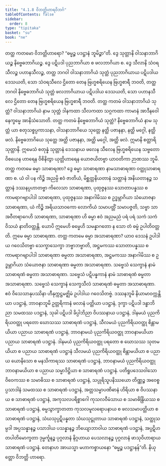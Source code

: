 ```yaml
---
title: "4.1.8 ဝိဘတ္တိဟာရဝိဘင်္ဂ"
tableOfContents: false
sidebar:
  order: 8
type: "tipitaka"
basket: "su"
book: "ne"
---
```



<DynamicBreadcrumb />

<Division number="33" book="ne" e="ch" v="27" p="42">

<Paragraph number="265" book="ne">
တတ္ထ ကတမော ဝိဘတ္တိဟာရော? “ဓမ္မဉ္စ ပဒဋ္ဌာနံ ဘူမိဉ္စာ”တိ.
</Paragraph>

<Paragraph number="266" book="ne">
ဒွေ သုတ္တာနိ ဝါသနာဘာဂိယဉ္စ နိဗ္ဗေဓဘာဂိယဉ္စ. ဒွေ ပဋိပဒါ ပုညဘာဂိယာ စ ဖလဘာဂိယာ စ. ဒွေ သီလာနိ သံဝရသီလဉ္စ ပဟာနသီလဉ္စ, တတ္ထ ဘဂဝါ ဝါသနာဘာဂိယံ သုတ္တံ ပုညဘာဂိယာယ ပဋိပဒါယ ဒေသယတိ, သော သံဝရသီလေ ဌိတော တေန ဗြဟ္မစရိယေန ဗြဟ္မစာရီ ဘဝတိ, တတ္ထ ဘဂဝါ နိဗ္ဗေဓဘာဂိယံ သုတ္တံ ဖလဘာဂိယာယ ပဋိပဒါယ ဒေသယတိ, သော ပဟာနသီလေ ဌိတော တေန ဗြဟ္မစရိယေန ဗြဟ္မစာရီ ဘဝတိ.
</Paragraph>

<Paragraph number="267" book="ne">
တတ္ထ ကတမံ ဝါသနာဘာဂိယံ သုတ္တံ? ဝါသနာဘာဂိယံ နာမ သုတ္တံ ဒါနကထာ သီလကထာ သဂ္ဂကထာ ကာမာနံ အာဒီနဝေါ နေက္ခမ္မေ အာနိသံသောတိ.
</Paragraph>

<Paragraph number="268" book="ne">
တတ္ထ ကတမံ နိဗ္ဗေဓဘာဂိယံ သုတ္တံ? နိဗ္ဗေဓဘာဂိယံ နာမ သုတ္တံ ယာ စတုသစ္စပ္ပကာသနာ, ဝါသနာဘာဂိယေ သုတ္တေ နတ္ထိ ပဇာနနာ, နတ္ထိ မဂ္ဂေါ, နတ္ထိ ဖလံ. နိဗ္ဗေဓဘာဂိယေ သုတ္တေ အတ္ထိ ပဇာနနာ, အတ္ထိ မဂ္ဂေါ, အတ္ထိ ဖလံ. ဣမာနိ စတ္တာရိ သုတ္တာနိ. ဣမေသံ စတုန္နံ သုတ္တာနံ ဒေသနာယ ဖလေန သီလေန ဗြဟ္မစရိယေန သဗ္ဗတော ဝိစယေန ဟာရေန ဝိစိနိတွာ ယုတ္တိဟာရေန ယောဇယိတဗ္ဗာ ယာဝတိကာ ဉာဏဿ ဘူမိ.
</Paragraph>

</Division>
<Division number="34" book="ne" e="ch" v="27" p="42">

<Paragraph number="269" book="ne">
တတ္ထ ကတမေ ဓမ္မာ သာဓာရဏာ? ဒွေ ဓမ္မာ သာဓာရဏာ နာမသာဓာရဏာ ဝတ္ထုသာဓာရဏာ စ. ယံ ဝါ ပန ကိဉ္စိ အညမ္ပိ ဧဝံ ဇာတိယံ, မိစ္ဆတ္တနိယတာနံ သတ္တာနံ အနိယတာနဉ္စ သတ္တာနံ ဒဿနပ္ပဟာတဗ္ဗာ ကိလေသာ သာဓာရဏာ, ပုထုဇ္ဇနဿ သောတာပန္နဿ စ ကာမရာဂဗျာပါဒါ သာဓာရဏာ, ပုထုဇ္ဇနဿ အနာဂါမိဿ စ ဥဒ္ဓမ္ဘာဂိယာ သံယောဇနာ သာဓာရဏာ, ယံ ကိဉ္စိ အရိယသာဝကော လောကိယံ သမာပတ္တိံ သမာပဇ္ဇတိ, သဗ္ဗာ သာ အဝီတရာဂေဟိ သာဓာရဏာ, သာဓာရဏာ ဟိ ဓမ္မာ ဧဝံ အညမညံ ပရံ ပရံ သကံ သကံ ဝိသယံ နာတိဝတ္တန္တိ. ယောပိ ဣမေဟိ ဓမ္မေဟိ သမန္နာဂတော န သော တံ ဓမ္မံ ဥပါတိဝတ္တတိ. ဣမေ ဓမ္မာ သာဓာရဏာ.
</Paragraph>

<Paragraph number="270" book="ne">
တတ္ထ ကတမေ ဓမ္မာ အသာဓာရဏာ? ယာဝ ဒေသနံ ဥပါဒါယ ဂဝေသိတဗ္ဗာ သေက္ခာသေက္ခာ ဘဗ္ဗာဘဗ္ဗာတိ, အဋ္ဌမကဿ သောတာပန္နဿ စ ကာမရာဂဗျာပါဒါ သာဓာရဏာ ဓမ္မတာ အသာဓာရဏာ, အဋ္ဌမကဿ အနာဂါမိဿ စ ဥဒ္ဓမ္ဘာဂိယာ သံယောဇနာ သာဓာရဏာ ဓမ္မတာ အသာဓာရဏာ. သဗ္ဗေသံ သေက္ခာနံ နာမံ သာဓာရဏံ ဓမ္မတာ အသာဓာရဏာ. သဗ္ဗေသံ ပဋိပန္နကာနံ နာမံ သာဓာရဏံ ဓမ္မတာ အသာဓာရဏာ. သဗ္ဗေသံ သေက္ခာနံ သေက္ခသီလံ သာဓာရဏံ ဓမ္မတာ အသာဓာရဏာ. ဧဝံ ဝိသေသာနုပဿိနာ ဟီနုက္ကဋ္ဌမဇ္ဈိမံ ဥပါဒါယ ဂဝေသိတဗ္ဗံ.
</Paragraph>

<Paragraph number="271" book="ne">
ဒဿနဘူမိ နိယာမာဝက္ကန္တိယာ ပဒဋ္ဌာနံ, ဘာဝနာဘူမိ ဥတ္တရိကာနံ ဖလာနံ ပတ္တိယာ ပဒဋ္ဌာနံ, ဒုက္ခာ ပဋိပဒါ ဒန္ဓာဘိညာ သမထဿ ပဒဋ္ဌာနံ, သုခါ ပဋိပဒါ ခိပ္ပါဘိညာ ဝိပဿနာယ ပဒဋ္ဌာနံ, ဒါနမယံ ပုညကိရိယဝတ္ထု ပရတော ဃောသဿ သာဓာရဏံ ပဒဋ္ဌာနံ, သီလမယံ ပုညကိရိယဝတ္ထု စိန္တာမယိယာ ပညာယ သာဓာရဏံ ပဒဋ္ဌာနံ, ဘာဝနာမယံ ပုညကိရိယဝတ္ထု ဘာဝနာမယိယာ ပညာယ သာဓာရဏံ ပဒဋ္ဌာနံ. ဒါနမယံ ပုညကိရိယဝတ္ထု ပရတော စ ဃောသဿ သုတမယိယာ စ ပညာယ သာဓာရဏံ ပဒဋ္ဌာနံ သီလမယံ ပုညကိရိယဝတ္ထု စိန္တာမယိယာ စ ပညာယ ယောနိသော စ မနသိကာရဿ သာဓာရဏံ ပဒဋ္ဌာနံ, ဘာဝနာမယံ ပုညကိရိယဝတ္ထု ဘာဝနာမယိယာ စ ပညာယ သမ္မာဒိဋ္ဌိယာ စ သာဓာရဏံ ပဒဋ္ဌာနံ. ပတိရူပဒေသဝါသော ဝိဝေကဿ စ သမာဓိဿ စ သာဓာရဏံ ပဒဋ္ဌာနံ, သပ္ပုရိသူပနိဿယော တိဏ္ဏဉ္စ အဝေစ္စပ္ပသာဒါနံ သမထဿ စ သာဓာရဏံ ပဒဋ္ဌာနံ, အတ္တသမ္မာပဏိဓာနံ ဟိရိယာ စ ဝိပဿနာယ စ သာဓာရဏံ ပဒဋ္ဌာနံ, အကုသလပရိစ္စာဂေါ ကုသလဝီမံသာယ စ သမာဓိန္ဒြိယဿ စ သာဓာရဏံ ပဒဋ္ဌာနံ, ဓမ္မသွာက္ခာတတာ ကုသလမူလရောပနာယ စ ဖလသမာပတ္တိယာ စ သာဓာရဏံ ပဒဋ္ဌာနံ, သံဃသုပ္ပဋိပန္နတာ သံဃသုဋ္ဌုတာယ သာဓာရဏံ ပဒဋ္ဌာနံ, သတ္ထုသမ္ပဒါ အပ္ပသန္နာနဉ္စ ပသာဒါယ ပသန္နာနဉ္စ ဘိယျောဘာဝါယ သာဓာရဏံ ပဒဋ္ဌာနံ, အပ္ပဋိဟတပါတိမောက္ခတာ ဒုမ္မင်္ကူနဉ္စ ပုဂ္ဂလာနံ နိဂ္ဂဟာယ ပေသလာနဉ္စ ပုဂ္ဂလာနံ ဖာသုဝိဟာရာယ သာဓာရဏံ ပဒဋ္ဌာနံ. တေနာဟ အာယသ္မာ မဟာကစ္စာယနော “ဓမ္မဉ္စ ပဒဋ္ဌာနန်”တိ.

</Paragraph>
</Division>

<Paragraph number="272" type="center" book="ne">
နိယုတ္တော ဝိဘတ္တိ ဟာရော.
</Paragraph>